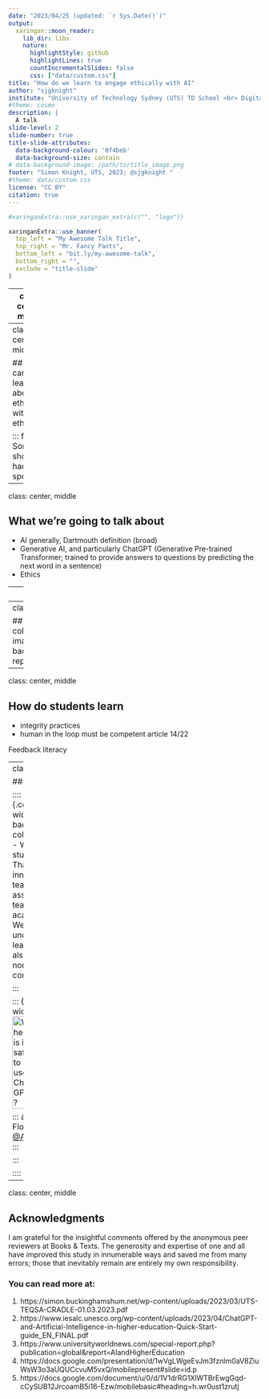 ```yaml
---
date: "2023/04/25 (updated: `r Sys.Date()`)"
output:
  xaringan::moon_reader:
    lib_dir: libs
    nature:
      highlightStyle: github
      highlightLines: true
      countIncrementalSlides: false
      css: ["data/custom.css"]
title: "How do we learn to engage ethically with AI"
author: "sjgknight"
institute: "University of Technology Sydney (UTS) TD School <br> Digital Futures Scholar-in-Residence, Stockholm <br> UCL IoE Honorary Associate Professor"
#theme: cosmo
description: |
  A talk
slide-level: 2
slide-number: true
title-slide-attributes: 
  data-background-colour: '0f4beb'
  data-background-size: contain
# data-background-image: /path/to/title_image.png
footer: "Simon Knight, UTS, 2023; @sjgknight "
#theme: data/custom.css
license: "CC BY"
citation: true
---
```


```r
#xaringanExtra::use_xaringan_extra(c("", "logo"))

xaringanExtra::use_banner(
  top_left = "My Awesome Talk Title",
  top_right = "Mr. Fancy Pants",
  bottom_left = "bit.ly/my-awesome-talk",
  bottom_right = "",
  exclude = "title-slide"
)

```

---
class: center, middle

## Why the title? 

:::: {.columns}
::: {.column width="40%"}
On the one hand, implications of AI in education
:::

::: {.column width="60%"}
On the other, how we _learn about ethics_ and AI
:::

::::


---
class: center, middle


## You cannot learn about AI ethics, without ethics

::: footer
Sorry, should've had a spoiler
:::

---
class: center, middle

## What we're going to talk about

-   AI generally, Dartmouth definition (broad)\
-   Generative AI, and particularly ChatGPT (Generative Pre-trained Transformer; trained to provide answers to questions by predicting the next word in a sentence)
-   Ethics

---
class: center, middle

## Issues

-   Distinguish Quality assurance (integrity) vs pedagogic impact
-   Normative concerns re: learning
-   Normative concerns re: genAI (regulation, privacy, cognitive bias, commercial impact, intellectual property, invisible labour (e.g. training to remove offensive content), bias reproduction)

---
class: center, middle

## Back to the Future {background-color="black" background-image="https://placekitten.com/100/100" background-size="100px" background-repeat="repeat"}

---
class: center, middle

## How do students learn 

- integrity practices
- human in the loop must be competent
article 14/22

Feedback literacy 

---
class: center, middle

## When {.smaller}

:::: {.columns}
::: {.column width="40%" background-color="aquamarine"}
-   We need to support students to engage
  -   That involves innovating our teaching
  -   Quality assurance
  -   And teaching standards of academic integrity
-   We need to understand the learning process
-   We also need to have the normative conversations

:::

::: {.column width="60%"}
![When is it safe to use ChatGPT?](resources/flow.jpg){fig-alt="A flow chart with decision points: (1) Does it matter if the output is true, if no then safe to use chatGPT if yes then (2) do you have expertise to verify that the output is accurate, if no then unsafe to use chatGPT if yes then (are you able and willing to take full responsibility for missed inaccuracies, if no then unsafe if yes then possible to use chatGPT. Image is under cc-by license." fig-align="left" top=0 right=0 width=50% .r-stretch}

::: attribution 
Flowchart by [\@Aleksandr](https://twitter.com/shadbush/status/1616007675145240576/photo/1)[ Tiulkanov](https://twitter.com/shadbush/status/1616007675145240576/photo/1)]
:::

:::

::::


---
class: center, middle

## Acknowledgments {.appendix}

I am grateful for the insightful comments offered by the anonymous peer reviewers at Books & Texts. The generosity and expertise of one and all have improved this study in innumerable ways and saved me from many errors; those that inevitably remain are entirely my own responsibility.

### You can read more at:

1. https://simon.buckinghamshum.net/wp-content/uploads/2023/03/UTS-TEQSA-CRADLE-01.03.2023.pdf 
1. https://www.iesalc.unesco.org/wp-content/uploads/2023/04/ChatGPT-and-Artificial-Intelligence-in-higher-education-Quick-Start-guide_EN_FINAL.pdf 
1. https://www.universityworldnews.com/special-report.php?publication=global&report=AIandHigherEducation
1. https://docs.google.com/presentation/d/1wVgLWgeEvJm3fznlm0aV8ZiuWsW3o3aUQUCcvuM5vxQ/mobilepresent#slide=id.p
1. https://docs.google.com/document/u/0/d/1V1drRG1XlWTBrEwgGqd-cCySUB12JrcoamB5i16-Ezw/mobilebasic#heading=h.wr0ust1zrutj 
